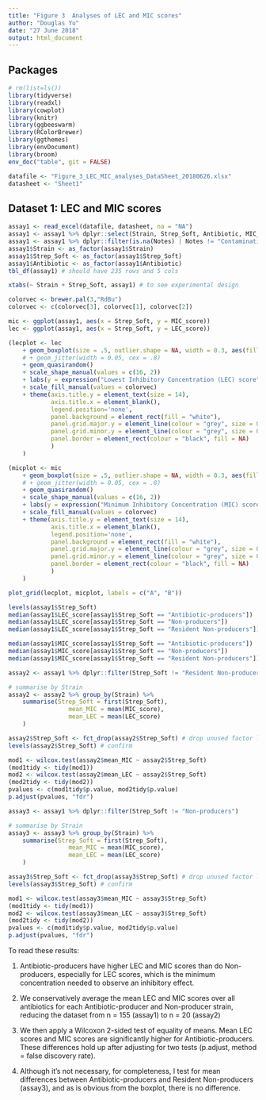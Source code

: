 ```yaml
---
title: "Figure 3  Analyses of LEC and MIC scores"
author: "Douglas Yu"
date: "27 June 2018"
output: html_document
---
```

## Packages
```r
# rm(list=ls())
library(tidyverse)
library(readxl)
library(cowplot)
library(knitr)
library(ggbeeswarm)
library(RColorBrewer)
library(ggthemes)
library(envDocument)
library(broom)
env_doc("table", git = FALSE)
```

```r
datafile <- "Figure_3_LEC_MIC_analyses_DataSheet_20180626.xlsx"
datasheet <- "Sheet1"
```

## Dataset 1: LEC and MIC scores
```r
assay1 <- read_excel(datafile, datasheet, na = "NA")
assay1 <- assay1 %>% dplyr::select(Strain, Strep_Soft, Antibiotic, MIC_score, LEC_score, Notes)
assay1 <- assay1 %>% dplyr::filter(is.na(Notes) | Notes != "Contamination") %>% dplyr::select(-Notes)
assay1$Strain <- as_factor(assay1$Strain)
assay1$Strep_Soft <- as_factor(assay1$Strep_Soft)
assay1$Antibiotic <- as_factor(assay1$Antibiotic)
tbl_df(assay1) # should have 235 rows and 5 cols

xtabs(~ Strain + Strep_Soft, assay1) # to see experimental design
```


```r
colorvec <- brewer.pal(3,"RdBu")
colorvec <- c(colorvec[3], colorvec[1], colorvec[2])

mic <- ggplot(assay1, aes(x = Strep_Soft, y = MIC_score))
lec <- ggplot(assay1, aes(x = Strep_Soft, y = LEC_score)) 

(lecplot <- lec 
	+ geom_boxplot(size = .5, outlier.shape = NA, width = 0.3, aes(fill = assay1$Strep_Soft), notch = TRUE) 
	# + geom_jitter(width = 0.05, cex = .8)
    + geom_quasirandom()
	+ scale_shape_manual(values = c(16, 2)) 
	+ labs(y = expression("Lowest Inhibitory Concentration (LEC) score")) 
	+ scale_fill_manual(values = colorvec) 
    + theme(axis.title.y = element_text(size = 14), 
  			axis.title.x = element_blank(), 
  			legend.position='none', 
  			panel.background = element_rect(fill = "white"), 
  			panel.grid.major.y = element_line(colour = "grey", size = 0.5),
  			panel.grid.minor.y = element_line(colour = "grey", size = 0.1),
  			panel.border = element_rect(colour = "black", fill = NA)
  			)
    )

(micplot <- mic 
	+ geom_boxplot(size = .5, outlier.shape = NA, width = 0.3, aes(fill = assay1$Strep_Soft), notch = TRUE) 
	# + geom_jitter(width = 0.05, cex = .8)
    + geom_quasirandom()
	+ scale_shape_manual(values = c(16, 2)) 
	+ labs(y = expression("Minimum Inhibitory Concentration (MIC) score")) 
	+ scale_fill_manual(values = colorvec) 
    + theme(axis.title.y = element_text(size = 14), 
  			axis.title.x = element_blank(), 
  			legend.position='none', 
  			panel.background = element_rect(fill = "white"), 
  			panel.grid.major.y = element_line(colour = "grey", size = 0.5),
  			panel.grid.minor.y = element_line(colour = "grey", size = 0.1),
  			panel.border = element_rect(colour = "black", fill = NA)
  			)
    )

plot_grid(lecplot, micplot, labels = c("A", "B"))
```

```r
levels(assay1$Strep_Soft)
median(assay1$LEC_score[assay1$Strep_Soft == "Antibiotic-producers"])
median(assay1$LEC_score[assay1$Strep_Soft == "Non-producers"])
median(assay1$LEC_score[assay1$Strep_Soft == "Resident Non-producers"])

median(assay1$MIC_score[assay1$Strep_Soft == "Antibiotic-producers"])
median(assay1$MIC_score[assay1$Strep_Soft == "Non-producers"])
median(assay1$MIC_score[assay1$Strep_Soft == "Resident Non-producers"])
```

```r
assay2 <- assay1 %>% dplyr::filter(Strep_Soft != "Resident Non-producers")

# summarise by Strain
assay2 <- assay2 %>% group_by(Strain) %>% 
    summarise(Strep_Soft = first(Strep_Soft), 
                 mean_MIC = mean(MIC_score),
                 mean_LEC = mean(LEC_score)
    )

assay2$Strep_Soft <- fct_drop(assay2$Strep_Soft) # drop unused factor level
levels(assay2$Strep_Soft) # confirm

mod1 <- wilcox.test(assay2$mean_MIC ~ assay2$Strep_Soft)
(mod1tidy <- tidy(mod1))
mod2 <- wilcox.test(assay2$mean_LEC ~ assay2$Strep_Soft)
(mod2tidy <- tidy(mod2))
pvalues <- c(mod1tidy$p.value, mod2tidy$p.value)
p.adjust(pvalues, "fdr")
```

```r
assay3 <- assay1 %>% dplyr::filter(Strep_Soft != "Non-producers")

# summarise by Strain
assay3 <- assay3 %>% group_by(Strain) %>% 
    summarise(Strep_Soft = first(Strep_Soft), 
                 mean_MIC = mean(MIC_score),
                 mean_LEC = mean(LEC_score)
    )

assay3$Strep_Soft <- fct_drop(assay3$Strep_Soft) # drop unused factor level
levels(assay3$Strep_Soft) # confirm

mod1 <- wilcox.test(assay3$mean_MIC ~ assay3$Strep_Soft)
(mod1tidy <- tidy(mod1))
mod2 <- wilcox.test(assay3$mean_LEC ~ assay3$Strep_Soft)
(mod2tidy <- tidy(mod2))
pvalues <- c(mod1tidy$p.value, mod2tidy$p.value)
p.adjust(pvalues, "fdr")
```

To read these results:

1. Antibiotic-producers have higher LEC and MIC scores than do Non-producers, especially for LEC scores, which is the minimum concentration needed to observe an inhibitory effect.

2. We conservatively average the mean LEC and MIC scores over all antibiotics for each Antibiotic-producer and Non-producer strain, reducing the dataset from n = 155 (assay1) to n = 20 (assay2)

3. We then apply a Wilcoxon 2-sided test of equality of means.  Mean LEC scores and MIC scores are significantly higher for Antibiotic-producers.  These differences hold up after adjusting for two tests (p.adjust, method = false discovery rate).

4. Although it's not necessary, for completeness, I test for mean differences between Antibiotic-producers and Resident Non-producers (assay3), and as is obvious from the boxplot, there is no difference. 

